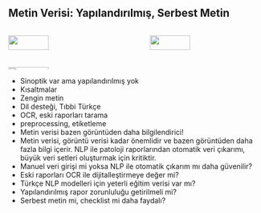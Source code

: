 ## Metin Verisi: Yapılandırılmış, Serbest Metin {.scrollable}


:::::: columns

::::: {.column width="48%"}

:::: rows

::: {.row}

![](/media/rapor-ara-1.png){height="60%"}

:::

::: {.row}

![](/media/rapor-ara-2.png){height="60%"}

:::

::::

:::::


::::: {.column width="4%"}
:::::


::::: {.column width="48%"}

![](/media/extracting-information-poster-v2.png){height="60%"}

:::::

::::::



::: footer
:::





:::::: {.notes}

- Sinoptik var ama yapılandırılmış yok
- Kısaltmalar
- Zengin metin
- Dil desteği, Tıbbi Türkçe
- OCR, eski raporları tarama
- preprocessing, etiketleme
- Metin verisi bazen görüntüden daha bilgilendirici!
- Metin verisi, görüntü verisi kadar önemlidir ve bazen görüntüden daha fazla bilgi içerir. NLP ile patoloji raporlarından otomatik veri çıkarımı, büyük veri setleri oluşturmak için kritiktir.
- Manuel veri girişi mi yoksa NLP ile otomatik çıkarım mı daha güvenilir?
- Eski raporları OCR ile dijitalleştirmeye değer mi?
- Türkçe NLP modelleri için yeterli eğitim verisi var mı?
- Yapılandırılmış rapor zorunluluğu getirilmeli mi?
- Serbest metin mi, checklist mi daha faydalı?


::::::
